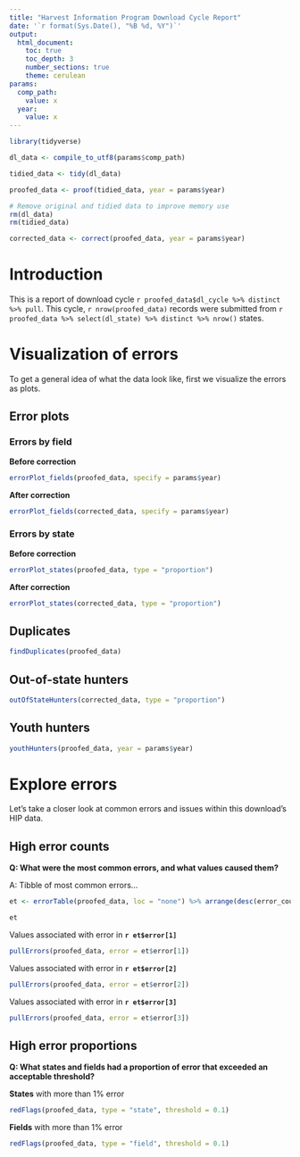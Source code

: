 ```yaml
---
title: "Harvest Information Program Download Cycle Report"
date: '`r format(Sys.Date(), "%B %d, %Y")`'
output: 
  html_document:
    toc: true
    toc_depth: 3
    number_sections: true
    theme: cerulean
params:
  comp_path:
    value: x
  year:
    value: x
---
```


```r
library(tidyverse)
```

```r

dl_data <- compile_to_utf8(params$comp_path)

tidied_data <- tidy(dl_data)

proofed_data <- proof(tidied_data, year = params$year)

# Remove original and tidied data to improve memory use
rm(dl_data)
rm(tidied_data)

corrected_data <- correct(proofed_data, year = params$year)

```

# Introduction

This is a report of download cycle `r proofed_data$dl_cycle %>% distinct %>% pull`. This cycle, `r nrow(proofed_data)` records were submitted from `r proofed_data %>% select(dl_state) %>% distinct %>% nrow()` states.

# Visualization of errors

To get a general idea of what the data look like, first we visualize the errors as plots.

## Error plots

### Errors by field

**Before correction**

```r
errorPlot_fields(proofed_data, specify = params$year)
```

**After correction**

```r
errorPlot_fields(corrected_data, specify = params$year)
```

### Errors by state

**Before correction**

```r
errorPlot_states(proofed_data, type = "proportion")
```

**After correction**

```r
errorPlot_states(corrected_data, type = "proportion")
```

## Duplicates

```r
findDuplicates(proofed_data)
```

## Out-of-state hunters

```r
outOfStateHunters(corrected_data, type = "proportion")
```

## Youth hunters

```r
youthHunters(proofed_data, year = params$year)
```

# Explore errors

Let's take a closer look at common errors and issues within this download's HIP data.

## High error counts

**Q: What were the most common errors, and what values caused them?**

A: Tibble of most common errors...

```r
et <- errorTable(proofed_data, loc = "none") %>% arrange(desc(error_count))

et
```

Values associated with error in **`r et$error[1]`**

```r
pullErrors(proofed_data, error = et$error[1])
```

Values associated with error in **`r et$error[2]`**

```r
pullErrors(proofed_data, error = et$error[2])
```

Values associated with error in **`r et$error[3]`**

```r
pullErrors(proofed_data, error = et$error[3])
```

## High error proportions

**Q: What states and fields had a proportion of error that exceeded an acceptable threshold?**

**States** with more than 1% error

```r
redFlags(proofed_data, type = "state", threshold = 0.1)
```

**Fields** with more than 1% error

```r
redFlags(proofed_data, type = "field", threshold = 0.1)
```
